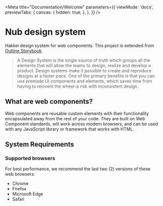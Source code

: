 
<Meta
  title="Documentation/Welcome"
  parameters={{
    viewMode: 'docs',
    previewTabs: {
      canvas: {
        hidden: true,
      },
    },
  }}
/>

# Nub design system

Hakkei design system for web components.  This project is extended from [Outline Storybook](https://github.com/phase2/outline).

> A Design System is the single source of truth which groups all the elements that will allow the teams to design, realize and develop a product.
Design systems make it possible to create and reproduce designs at a faster pace.
One of the primary benefits is that you can use premade UI components and elements, which saves time from having to reinvent the wheel-a risk with inconsistent design.

## What are web components?
Web components are reusable custom elements with their functionality encapsulated away from the rest of your code. They are built on Web Component standards, will work across modern browsers, and can be used with any JavaScript library or framework that works with HTML.

## System Requirements

### Supported browsers
For best performance, we recommend the last two (2) versions of these web browsers:

* Chrome
* Firefox
* Microsoft Edge
* Safari